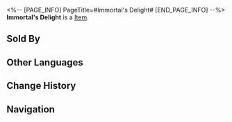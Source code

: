 <%-- [PAGE_INFO]
PageTitle=#Immortal's Delight#
[END_PAGE_INFO] --%>
{{Item Infobox
|title       = Immortal's Delight
|id          = 408603
|image       = Item Immortal's Delight.png
|type        = 
|invCategory = Consumables
|rarity      = 3
|effect      = Upon use, ATK of all allies increases by 14% plus an extra 230 for the next battle.
|description = An extremely unhealthy drink, but when you drink it, you will have a mysterious smile on your face.
|source1     = The Sleepless Earl
}}
{{Description|1=''"Don't drink too much of it. This stuff has a lot of calories."''}}
'''Immortal's Delight''' is a [[Item]].

==Sold By==
{{Shop Availability}}

==Other Languages==
{{Other Languages
|en   = Immortal's Delight
|zhs  = 仙人快乐茶
|zht  = 仙人快樂茶
|ja   = 仙人爽快茶
|ko   = 선인의 기쁨차
|es   = Delicia Inmortal
|fr   = Délice de l'immortel
|ru   = Радость небожителя
|th   = Immortal's Delight
|vi   = Trà Tiên Nhân Vui Vẻ
|de   = Freude des Unsterblichen
|id   = Immortal's Delight
|pt   = Alegria do Imortal
}}

==Change History==
{{Change History|2.0}}

==Navigation==
{{Consumable Navbox}}
